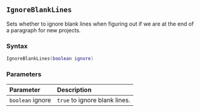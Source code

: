 ::: {.minipage data-latex="{\textwidth}"}
## `IgnoreBlankLines`

Sets whether to ignore blank lines when figuring out if we are at the end of a paragraph for new projects.

### Syntax {-}

``` .lua
IgnoreBlankLines(boolean ignore)
```

### Parameters {-}

**Parameter** | **Description**
| :-- | :-- |
| `boolean` ignore | `true` to ignore blank lines. |
:::
